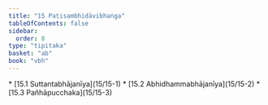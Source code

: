 ```yaml
---
title: "15 Paṭisambhidāvibhaṅga"
tableOfContents: false
sidebar:
  order: 8
type: "tipitaka"
basket: "ab"
book: "vbh"
---
```



<DynamicBreadcrumb />



<TableOfContents book="vbh" section="15">
* [15.1 Suttantabhājanīya](15/15-1)
* [15.2 Abhidhammabhājanīya](15/15-2)
* [15.3 Pañhāpucchaka](15/15-3)
</TableOfContents>